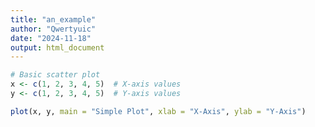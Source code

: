 ```yaml
---
title: "an_example"
author: "Qwertyuic"
date: "2024-11-18"
output: html_document
---
```


```r
# Basic scatter plot
x <- c(1, 2, 3, 4, 5)  # X-axis values
y <- c(1, 2, 3, 4, 5)  # Y-axis values

plot(x, y, main = "Simple Plot", xlab = "X-Axis", ylab = "Y-Axis")
```